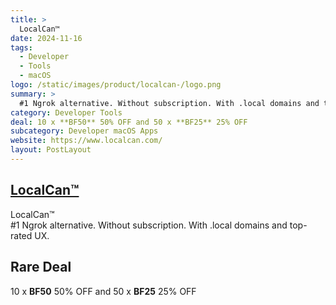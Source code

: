 ```yaml
---
title: >
  LocalCan™
date: 2024-11-16
tags:
  - Developer
  - Tools
  - macOS
logo: /static/images/product/localcan-/logo.png
summary: >
  #1 Ngrok alternative. Without subscription. With .local domains and top-rated UX.
category: Developer Tools
deal: 10 x **BF50** 50% OFF and 50 x **BF25** 25% OFF
subcategory: Developer macOS Apps
website: https://www.localcan.com/
layout: PostLayout
---
```


## [LocalCan™](https://www.localcan.com/)

LocalCan™ <br/>
#1 Ngrok alternative. Without subscription. With .local domains and top-rated UX.

## Rare Deal

10 x **BF50** 50% OFF and 50 x **BF25** 25% OFF
